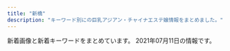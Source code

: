 ```yaml
---
title: "新橋"
description: "キーワード別にの巨乳アジアン・チャイナエステ嬢情報をまとめました。"
---
```


新着画像と新着キーワードをまとめています。
2021年07月11日の情報です。

<DmmAffiliateIns />
<KeywordTable
  shops={
    [
    {
        "url": "http://www.shiawasenojikan.esjp.info/",
        "name": "\u5e78\u305b\u306e\u6642\u9593",
        "img_links": [
            "http://www.shiawasenojikan.esjp.info/files/009-03.jpg",
            "http://www.shiawasenojikan.esjp.info/files/003-02.jpg",
            "http://www.shiawasenojikan.esjp.info/files/001-03.jpg",
            "http://www.shiawasenojikan.esjp.info/images/staff_t.jpg",
            "http://www.shiawasenojikan.esjp.info/files/009.jpg",
            "http://www.shiawasenojikan.esjp.info/images/link_t.jpg",
            "http://www.shiawasenojikan.esjp.info/images/head.jpg",
            "http://www.shiawasenojikan.esjp.info/files/009-02.jpg",
            "http://www.shiawasenojikan.esjp.info/files/015.jpg",
            "http://www.shiawasenojikan.esjp.info/files/010.jpg",
            "http://www.shiawasenojikan.esjp.info/files/010-02.jpg",
            "http://www.shiawasenojikan.esjp.info/images/news.jpg",
            "http://www.shiawasenojikan.esjp.info/images/mobile.jpg",
            "http://www.shiawasenojikan.esjp.info/files/003.jpg",
            "http://www.shiawasenojikan.esjp.info/files/003-03.jpg",
            "http://www.shiawasenojikan.esjp.info/images/sys3.jpg",
            "http://www.shiawasenojikan.esjp.info/images/interior_t.jpg",
            "http://www.shiawasenojikan.esjp.info/files/010-03.jpg",
            "http://www.shiawasenojikan.esjp.info/files/015-03.jpg",
            "http://www.shiawasenojikan.esjp.info/files/001-02.jpg",
            "http://www.shiawasenojikan.esjp.info/files/001.jpg",
            "http://www.shiawasenojikan.esjp.info/images/tel.jpg",
            "http://www.shiawasenojikan.esjp.info/files/015-02.jpg",
            "http://www.shiawasenojikan.esjp.info/images/int2.jpg"
        ],
        "keywords": {
            "86": 1,
            "87": 3,
            "88": 1,
            "D": 5
        },
        "station": "JR\u65b0\u6a4b\u99c5\u65e5\u6bd4\u8c37\u53e3"
    },
    {
        "keywords": {},
        "img_links": [
            "https://s-este.jp/img/common/freebanner/200_40.png",
            "http://romantic-est.info/img/r3.jpg",
            "http://romantic-est.info/img/cg03.jpg",
            "http://romantic-est.info/img/kan.jpg",
            "http://romantic-est.info/img/cg111.jpg",
            "http://romantic-est.info/img/rec00.jpg",
            "http://romantic-est.info/img/r4.jpg",
            "http://romantic-est.info/img/cg07.jpg",
            "http://romantic-est.info/img/cg06.jpg",
            "https://www.est-tatsujin.jp/theme/esthe_no_tatsujin_front/banner/estbnr_s2_200x40.jpg",
            "http://romantic-est.info/img/topimg1.jpg",
            "http://romantic-est.info/img/cg091.jpg",
            "http://romantic-est.info/img/r1.jpg",
            "http://romantic-est.info/img/r2.jpg",
            "http://romantic-est.info/img/r5.jpg",
            "http://romantic-est.info/img/cg11.jpg",
            "http://romantic-est.info/img/topimg.jpg",
            "http://romantic-est.info/img/cg061.jpg",
            "http://romantic-est.info/img/line1.jpg",
            "http://romantic-est.info/img/cg09.jpg",
            "http://romantic-est.info/img/line.jpg",
            "http://romantic-est.info/img/cg071.jpg",
            "http://romantic-est.info/link/menlog.jpg",
            "http://romantic-est.info/img/cg031.jpg"
        ],
        "url": "http://romantic-est.info/",
        "station": "\u5185\u5e78\u753a\u99c5A3",
        "name": "\u30ab\u30b5\u30d6\u30e9\u30f3\u30ab"
    },
    {
        "station": "JR\u6d5c\u677e\u753a\u99c5\u5357\u53e3",
        "url": "http://yukizhouse00.web.fc2.com/",
        "name": "Yuki\u2019s House",
        "img_links": [
            "http://yukizhouse00.web.fc2.com/images/portfolio/work-3.jpg",
            "http://yukizhouse00.web.fc2.com/images/portfolio/work-6.jpg",
            "http://yukizhouse00.web.fc2.com/images/portfolio/work-2.jpg",
            "http://yukizhouse00.web.fc2.com/images/portfolio/work-4.jpg",
            "http://yukizhouse00.web.fc2.com/images/slider/slid1.jpg",
            "http://yukizhouse00.web.fc2.com/images/portfolio/work-1.jpg",
            "http://yukizhouse00.web.fc2.com/images/portfolio/work-5.jpg",
            "http://yukizhouse00.web.fc2.com/images/slider/slid2.jpg"
        ],
        "keywords": {}
    },
    {
        "name": "Aroma Coco8",
        "keywords": {
            "E": 8,
            "F": 1,
            "\u30bb\u30af\u30b7\u30fc": 27,
            "D": 8,
            "\u4e73": 2,
            "\u80f8": 2
        },
        "station": "JR\u65b0\u6a4b\u99c5\u70cf\u68ee\u53e3",
        "img_links": [
            "https://aroma-queen.work/images/st/st_joy_1.jpg",
            "https://aroma-queen.work/images/st/st_angel_3.jpg",
            "https://aroma-queen.work/images/st/st_jasmine_1.jpg",
            "https://aroma-queen.work/images/st/st_nuna2.jpg",
            "https://aroma-queen.work/images/st/st_yuri_3.jpg",
            "https://aroma-queen.work/images/st/st_.jpg",
            "https://aroma-queen.work/images/st/st_aiko_1.jpg",
            "https://aroma-queen.work/images/st/st_cindy.jpg",
            "https://aroma-queen.work/images/st/st_joy_2.jpg",
            "https://aroma-queen.work/images/st/st_aigo.jpg",
            "https://aroma-queen.work/images/st/st_25.jpg",
            "https://aroma-queen.work/images/st/st_rei_2.jpg",
            "https://aroma-queen.work/images/st/st_19.jpg",
            "https://aroma-queen.work/images/st/st_four1.jpg",
            "https://aroma-queen.work/images/st/st_rinda_2.jpg",
            "https://aroma-queen.work/images/st/st_kaori_2.jpg",
            "https://aroma-queen.work/images/st/st_16_1.jpg",
            "https://aroma-queen.work/images/st/st_maya_1.jpg",
            "https://aroma-queen.work/images/st/st_18.jpg",
            "https://aroma-queen.work/images/st/st_maisy.jpg",
            "https://aroma-queen.work/images/st/st_nami_1.jpg",
            "https://aroma-queen.work/images/st/st_hana_1.jpg",
            "https://aroma-queen.work/images/top_campaign_dec.jpg",
            "https://aroma-queen.work/images/st/st_rei.jpg",
            "https://aroma-queen.work/images/st/st_mirror_2.jpg",
            "https://aroma-queen.work/images/st/st_pink_1.jpg",
            "https://aroma-queen.work/images/st/st_ai_2.jpg",
            "https://aroma-queen.work/images/st/st_14_1.jpg",
            "https://aroma-queen.work/images/st/st_min_2.jpg",
            "https://aroma-queen.work/images/st/st_ou_3.jpg",
            "https://aroma-queen.work/images/st/st_kaori_1.jpg",
            "https://aroma-queen.work/images/st/st_yuri_2.jpg",
            "https://aroma-queen.work/images/st/st_mimi_1.jpg",
            "https://aroma-queen.work/images/st/st_aiko_2.jpg",
            "https://aroma-queen.work/images/st/st_party_2.jpg",
            "https://aroma-queen.work/images/st/st_huxa.jpg",
            "https://aroma-queen.work/images/st/st_koko.jpg",
            "https://aroma-queen.work/images/st/st_minto_1.jpg",
            "https://aroma-queen.work/images/st/st_sofea_2.jpg",
            "https://aroma-queen.work/images/st/st_lucy_3.jpg",
            "https://aroma-queen.work/images/st/st_maria.jpg",
            "https://aroma-queen.work/images/st/st_rinda_6.jpg",
            "https://aroma-queen.work/images/st/st_kou2.jpg",
            "https://aroma-queen.work/images/st/st_gei.jpg",
            "https://aroma-queen.work/images/st/st_saya_0.jpg",
            "https://aroma-queen.work/images/st/st_10_1.jpg",
            "https://aroma-queen.work/images/st/st_saya_1.jpg",
            "https://aroma-queen.work/images/st/st_17_1.jpg",
            "https://aroma-queen.work/images/st/st_ai1.jpg",
            "https://aroma-queen.work/images/st/st_mirror_3.jpg",
            "https://aroma-queen.work/images/st/st_hana_2.jpg",
            "https://aroma-queen.work/images/st/st_kei.jpg",
            "https://aroma-queen.work/images/st/st_mai_1.jpg",
            "https://aroma-queen.work/images/st/st_hara3.jpg",
            "https://aroma-queen.work/images/st/st_20_1.jpg",
            "https://aroma-queen.work/images/st/st_miki.jpg",
            "https://aroma-queen.work/images/st/st_21.jpg",
            "https://aroma-queen.work/images/st/st_20.jpg",
            "https://aroma-queen.work/images/st/st_pink_3.jpg",
            "https://aroma-queen.work/images/st/st_yuri.jpg",
            "https://aroma-queen.work/images/st/st_nina_3.jpg",
            "https://aroma-queen.work/images/st/st_ami_2.jpg",
            "https://aroma-queen.work/images/st/st_ryuu_2.jpg",
            "https://aroma-queen.work/images/st/st_yuri_4.jpg",
            "https://aroma-queen.work/images/st/st_sayuri_1.jpg",
            "https://aroma-queen.work/images/st/st_bibi.jpg",
            "https://aroma-queen.work/images/st/st_nanako3.jpg",
            "https://aroma-queen.work/images/st/st_chiba_2.jpg",
            "https://aroma-queen.work/images/top_campaign_spring.jpg",
            "https://aroma-queen.work/images/st/st_honey_1.jpg",
            "https://aroma-queen.work/images/st/st_17_2.jpg",
            "https://aroma-queen.work/images/st/st_ou_1.jpg",
            "https://aroma-queen.work/images/st/st_nuna.jpg",
            "https://aroma-queen.work/images/st/st_dan_1.jpg",
            "https://aroma-queen.work/images/st/st_rinda_1.jpg",
            "https://aroma-queen.work/images/st/st_ai_1.jpg",
            "https://aroma-queen.work/images/st/st_mayumi_1.jpg",
            "https://aroma-queen.work/images/st/st_kou1.jpg",
            "https://aroma-queen.work/images/st/st_jerry.jpg",
            "https://aroma-queen.work/images/st/st_rei_3.jpg",
            "https://aroma-queen.work/images/st/st_coco_1.jpg",
            "https://aroma-queen.work/images/st/st_aya.jpg",
            "https://aroma-queen.work/images/st/st_sakura_1.jpg",
            "https://aroma-queen.work/images/st/st_emi.jpg",
            "https://aroma-queen.work/images/st/st_joy.jpg",
            "https://aroma-queen.work/images/st/st_min_4.jpg",
            "https://aroma-queen.work/images/st/st_nanako.jpg",
            "https://aroma-queen.work/images/st/st_nanako2.jpg",
            "https://aroma-queen.work/images/st/st_nana_1.jpg",
            "https://aroma-queen.work/images/st/st_nori.jpg",
            "https://aroma-queen.work/images/st/st_cake_1.jpg",
            "https://aroma-queen.work/images/st/st_bibi_2.jpg",
            "https://aroma-queen.work/images/st/st_eri.jpg",
            "https://aroma-queen.work/images/st/st_risa_1.jpg",
            "https://aroma-queen.work/images/st/st_emi_1.jpg",
            "https://aroma-queen.work/images/st/st_10_2.jpg",
            "https://aroma-queen.work/images/st/st_jj_1.jpg",
            "https://aroma-queen.work/images/st/st_eiri.jpg",
            "https://aroma-queen.work/images/st/st_hara.jpg",
            "https://aroma-queen.work/images/st/st_chiba_1.jpg",
            "https://aroma-queen.work/images/st/st_rena_2.jpg",
            "https://aroma-queen.work/images/st/st_pink_2.jpg",
            "https://aroma-queen.work/images/st/st_7_1.jpg",
            "https://aroma-queen.work/images/st/st_koy_2.jpg",
            "https://aroma-queen.work/images/st/st_yumi.jpg",
            "https://aroma-queen.work/images/st/st_nana.jpg",
            "https://aroma-queen.work/images/st/st_angel_2.jpg",
            "https://aroma-queen.work/images/st/st_mayumi_2.jpg",
            "https://aroma-queen.work/images/st/st_nan.jpg",
            "https://aroma-queen.work/images/st/st_aya_1.jpg",
            "https://aroma-queen.work/images/st/st_yuyu.jpg",
            "https://aroma-queen.work/images/st/st_bibi_1.jpg",
            "https://aroma-queen.work/images/top2.png",
            "https://aroma-queen.work/images/top.png",
            "https://aroma-queen.work/images/st/st_anan.jpg",
            "https://aroma-queen.work/images/st/st_13.jpg",
            "https://aroma-queen.work/images/st/st_shizuka_1.jpg",
            "https://aroma-queen.work/images/st/st_get_3.jpg",
            "https://aroma-queen.work/images/st/st_kiki2.jpg",
            "https://aroma-queen.work/images/week_campaign.jpg",
            "https://aroma-queen.work/images/st/st_22.jpg",
            "https://aroma-queen.work/images/st/st_ai.jpg",
            "https://aroma-queen.work/images/st/st_5_1.jpg",
            "https://aroma-queen.work/images/st/st_kiki_1.jpg",
            "https://aroma-queen.work/images/st/st_17.jpg",
            "https://aroma-queen.work/images/st/st_nuna3.jpg",
            "https://aroma-queen.work/images/st/st_chiba_4.jpg",
            "https://aroma-queen.work/images/st/st_dan_2.jpg",
            "https://aroma-queen.work/images/st/st_koko_1.jpg"
        ],
        "url": "https://aroma-queen.work/"
    },
    {
        "keywords": {
            "87": 4,
            "86": 4,
            "90": 4,
            "83": 4,
            "85": 4
        },
        "url": "https://minazuki-tokyo.com/",
        "name": "\u6c34\u7121\u6708\uff5e\u307f\u306a\u3065\u304d\uff5e",
        "station": "JR\u6d5c\u677e\u753a\u99c5\u5357\u53e3",
        "img_links": [
            "https://minazuki-tokyo.com/wp-content/uploads/2021/02/sm04.png",
            "https://minazuki-tokyo.com/wp-content/uploads/2021/02/t08.png",
            "https://minazuki-tokyo.com/wp-content/uploads/2021/02/haru.jpg",
            "https://minazuki-tokyo.com/wp-content/uploads/2021/02/yumi.png",
            "https://minazuki-tokyo.com/wp-content/uploads/2021/02/sm01.png",
            "https://minazuki-tokyo.com/wp-content/uploads/2021/02/t03.png",
            "https://minazuki-tokyo.com/wp-content/uploads/2021/02/yuyu2.jpg",
            "https://minazuki-tokyo.com/wp-content/uploads/2020/11/photo02.png",
            "https://minazuki-tokyo.com/wp-content/uploads/2020/11/photo04.png",
            "https://minazuki-tokyo.com/wp-content/uploads/2021/02/sm03.png",
            "https://minazuki-tokyo.com/wp-content/uploads/2021/02/haru.png",
            "https://minazuki-tokyo.com/wp-content/uploads/2020/11/photo05.png",
            "https://minazuki-tokyo.com/wp-content/uploads/2021/02/ayu.jpg",
            "https://minazuki-tokyo.com/wp-content/uploads/2021/02/yumi.jpg",
            "https://minazuki-tokyo.com/wp-content/uploads/2021/02/top2.png",
            "https://minazuki-tokyo.com/wp-content/uploads/2021/03/top10.png",
            "https://minazuki-tokyo.com/wp-content/uploads/2021/02/t05.png",
            "https://minazuki-tokyo.com/wp-content/uploads/2020/11/photo03.png",
            "https://minazuki-tokyo.com/wp-content/uploads/2021/02/2-09.png",
            "https://minazuki-tokyo.com/wp-content/uploads/2020/11/photo01.png",
            "https://minazuki-tokyo.com/wp-content/uploads/2021/02/top1.png",
            "https://minazuki-tokyo.com/wp-content/uploads/2021/02/yuyu.png",
            "https://minazuki-tokyo.com/wp-content/uploads/2021/02/koyuri.png",
            "https://minazuki-tokyo.com/wp-content/uploads/2021/02/t07.png",
            "https://minazuki-tokyo.com/wp-content/uploads/2021/02/cam.png",
            "https://minazuki-tokyo.com/wp-content/uploads/2021/02/koyuri-1.jpg",
            "https://minazuki-tokyo.com/wp-content/uploads/2021/02/sm02.png",
            "https://minazuki-tokyo.com/wp-content/uploads/2021/02/t01.png",
            "https://minazuki-tokyo.com/wp-content/uploads/2021/02/t06.png",
            "https://minazuki-tokyo.com/wp-content/uploads/2021/02/t02.png",
            "https://minazuki-tokyo.com/wp-content/uploads/2021/02/t04.png",
            "https://minazuki-tokyo.com/wp-content/uploads/2021/02/ayu.png",
            "https://minazuki-tokyo.com/wp-content/uploads/2021/02/price.png"
        ]
    },
    {
        "keywords": {},
        "station": "JR\u6d5c\u677e\u753a\u99c5\u5357\u53e3",
        "img_links": [
            "http://www.es-tokyo.link/images/head.jpg",
            "http://www.es-tokyo.link/img/mayu1.jpg",
            "http://www.es-tokyo.link/images/sys2.jpg",
            "http://www.es-tokyo.link/images/9.jpg",
            "http://www.es-tokyo.link/images/newface.jpg",
            "http://www.es-tokyo.link/img/emili1.jpg",
            "http://www.es-tokyo.link/img/miwa1.jpg",
            "http://www.es-tokyo.link/images/32.jpg",
            "http://www.es-tokyo.link/images/23.jpg",
            "http://www.es-tokyo.link/img/momoko1.jpg",
            "http://www.es-tokyo.link/images/int1.jpg",
            "http://www.es-tokyo.link/images/mobile.jpg",
            "http://www.es-tokyo.link/images/b1.jpg",
            "http://www.es-tokyo.link/images/31.jpg",
            "http://www.es-tokyo.link/images/19.jpg",
            "http://www.es-tokyo.link/images/22.jpg",
            "http://www.es-tokyo.link/img/minami2.jpg",
            "http://www.es-tokyo.link/img/yui1.jpg",
            "http://www.es-tokyo.link/images/b3.jpg",
            "http://www.es-tokyo.link/img/kaori1.jpg",
            "http://www.es-tokyo.link/img/izumi1.jpg",
            "http://www.es-tokyo.link/images/27.jpg",
            "http://www.es-tokyo.link/images/3.jpg",
            "http://www.es-tokyo.link/img/ami1.jpg",
            "http://www.es-tokyo.link/images/interior_t.jpg",
            "http://www.es-tokyo.link/img/erin2.jpg",
            "http://www.es-tokyo.link/images/news.jpg",
            "http://www.es-tokyo.link/img/rin1.jpg",
            "http://www.es-tokyo.link/img/erin1.jpg",
            "http://www.es-tokyo.link/images/25.jpg",
            "http://www.es-tokyo.link/images/20.jpg",
            "http://www.es-tokyo.link/images/sys1.jpg",
            "http://www.es-tokyo.link/images/int2.jpg",
            "http://www.es-tokyo.link/images/28.jpg",
            "http://www.es-tokyo.link/images/staff_t.jpg",
            "http://www.es-tokyo.link/img/izumi2.jpg",
            "http://www.es-tokyo.link/images/24.jpg",
            "http://www.es-tokyo.link/images/tel.jpg",
            "http://www.es-tokyo.link/images/5.jpg",
            "http://www.es-tokyo.link/img/hikari1.jpg",
            "http://www.es-tokyo.link/img/minami1.jpg",
            "http://www.es-tokyo.link/images/b2.jpg",
            "http://www.es-tokyo.link/img/suzu1.jpg",
            "http://www.es-tokyo.link/img/naomi1.jpg",
            "http://www.es-tokyo.link/images/30.jpg",
            "http://www.es-tokyo.link/images/s1.png"
        ],
        "url": "http://www.es-tokyo.link",
        "name": "Pandora*\u30d1\u30f3\u30c9\u30e9"
    },
    {
        "keywords": {
            "87": 6,
            "E": 6,
            "85": 4,
            "84": 4,
            "88": 10
        },
        "img_links": [
            "http://body-heal.net/images/store/05.jpg",
            "http://body-heal.net/staffPhoto/b20190608222039.jpg",
            "http://body-heal.net/uploadfiles/images/campaignBodyHealNet.jpg",
            "http://body-heal.net/images/access/03.jpg",
            "http://body-heal.net/staffPhoto/b20190218130854.jpg",
            "http://body-heal.net/staffPhoto/b20190120201033.jpg",
            "http://body-heal.net/images/show.jpg",
            "http://body-heal.net/staffPhoto/b20190117105438.jpg",
            "http://body-heal.net/images/store/06.jpg",
            "http://body-heal.net/images/store/01.jpg",
            "http://body-heal.net/images/access/05.jpg",
            "http://body-heal.net/staffPhoto/b20190608220420.jpg",
            "http://body-heal.net/images/access/04.jpg",
            "http://body-heal.net/js/sliderLine/slide_next.png",
            "http://body-heal.net/staffPhoto/b20180926231950.jpg",
            "http://body-heal.net/images/store/04.jpg",
            "http://body-heal.net/js/sliderLine/slide_prev.png",
            "http://body-heal.net/images/access/01.jpg",
            "http://body-heal.net/staffPhoto/b20180721035111.jpg",
            "http://body-heal.net/images/access/02.jpg"
        ],
        "name": "Tami",
        "station": "JR\u7530\u753a\u99c5\u4e09\u7530\u53e3",
        "url": "http://body-heal.net/"
    },
    {
        "name": "Oriental Spa",
        "keywords": {
            "D": 6,
            "C": 3,
            "F": 4,
            "E": 3
        },
        "img_links": [
            "https://hamamatsucho-mensesthe.com/staff2/wp-content/uploads/2021/06/hime01.png",
            "https://hamamatsucho-mensesthe.com/images/header3.png",
            "https://hamamatsucho-mensesthe.com/staff2/wp-content/uploads/2019/12/nanami02-2.png",
            "https://hamamatsucho-mensesthe.com/staff2/wp-content/uploads/2021/03/rina03.png",
            "https://hamamatsucho-mensesthe.com/miyuki01.png",
            "https://hamamatsucho-mensesthe.com/room/3.jpg",
            "https://hamamatsucho-mensesthe.com/staff2/wp-content/uploads/2020/11/momo02.png",
            "https://hamamatsucho-mensesthe.com/staff/arisa-s1.jpg",
            "https://hamamatsucho-mensesthe.com/room/esthe3.jpg",
            "https://hamamatsucho-mensesthe.com/room/2.jpg",
            "https://hamamatsucho-mensesthe.com/images/main-sp.jpg",
            "https://hamamatsucho-mensesthe.com/button/staff.png",
            "https://hamamatsucho-mensesthe.com/2018/06/08/hana-s2.jpg",
            "https://hamamatsucho-mensesthe.com/images/main1.jpg",
            "https://hamamatsucho-mensesthe.com/staff2/wp-content/uploads/2021/05/mimi02.png",
            "https://hamamatsucho-mensesthe.com/2018/06/12/yoko-s1.jpg",
            "https://hamamatsucho-mensesthe.com/staff2/wp-content/uploads/2021/06/linko05.png",
            "https://hamamatsucho-mensesthe.com/staff/nana-s1.jpg",
            "https://hamamatsucho-mensesthe.com/menu/sche.png",
            "https://hamamatsucho-mensesthe.com/menu/home.png",
            "https://hamamatsucho-mensesthe.com/kumi2.jpg",
            "https://hamamatsucho-mensesthe.com/menu/gallery.png",
            "https://hamamatsucho-mensesthe.com/images/flower.png",
            "https://hamamatsucho-mensesthe.com/staff2/wp-content/uploads/2021/06/ai01.png",
            "https://hamamatsucho-mensesthe.com/staff2/wp-content/uploads/2021/06/yuki02.png",
            "https://hamamatsucho-mensesthe.com/staff2/wp-content/uploads/2019/12/haru-1.png",
            "https://hamamatsucho-mensesthe.com/button/sche.png",
            "https://hamamatsucho-mensesthe.com/button/home.png",
            "https://hamamatsucho-mensesthe.com/icon/facebook.png",
            "https://hamamatsucho-mensesthe.com/staff/nana-l1.jpg",
            "https://hamamatsucho-mensesthe.com/staff2/wp-content/uploads/2021/03/miku03.png",
            "https://hamamatsucho-mensesthe.com/room/esthe2.jpg",
            "https://hamamatsucho-mensesthe.com/menu/friend.png",
            "https://hamamatsucho-mensesthe.com/staff2/wp-content/uploads/2020/11/siruet.png",
            "https://hamamatsucho-mensesthe.com/icon/google_plus.png",
            "https://hamamatsucho-mensesthe.com/staff/yuyu-s1.jpg",
            "https://hamamatsucho-mensesthe.com/2018/11/23/arisa-s1.jpg",
            "https://hamamatsucho-mensesthe.com/staff/yoko-l1.jpg",
            "https://hamamatsucho-mensesthe.com/room/1.jpg",
            "https://hamamatsucho-mensesthe.com/staff/koko-l1.jpg",
            "https://hamamatsucho-mensesthe.com/nana03.png",
            "https://hamamatsucho-mensesthe.com/room/4.jpg",
            "https://hamamatsucho-mensesthe.com/2017/10/08/ruru-s1.jpg",
            "https://hamamatsucho-mensesthe.com/2018/03/02/anna-s1.jpg",
            "https://hamamatsucho-mensesthe.com/staff2/wp-content/uploads/2021/07/yui01.png",
            "https://hamamatsucho-mensesthe.com/room/esthe1.jpg",
            "https://hamamatsucho-mensesthe.com/2018/12/21/koko-s1.jpg",
            "https://hamamatsucho-mensesthe.com/kumi1.jpg",
            "https://hamamatsucho-mensesthe.com/images/footer-r.png",
            "https://hamamatsucho-mensesthe.com/staff2/wp-content/uploads/2021/06/miki01.png",
            "https://hamamatsucho-mensesthe.com/icon/twitter.png",
            "https://hamamatsucho-mensesthe.com/images/clear.png",
            "https://hamamatsucho-mensesthe.com/staff/arisa-l1.jpg",
            "https://hamamatsucho-mensesthe.com/menu/info.png",
            "https://hamamatsucho-mensesthe.com/2018/12/21/yuyu-s1.jpg",
            "https://hamamatsucho-mensesthe.com/staff/koko-s1.jpg",
            "https://hamamatsucho-mensesthe.com/icon/line.png",
            "https://hamamatsucho-mensesthe.com/staff/yuyu-l1.jpg",
            "https://hamamatsucho-mensesthe.com/staff/yoko-s1.jpg",
            "https://hamamatsucho-mensesthe.com/images/footer-l.png"
        ],
        "url": "https://hamamatsucho-mensesthe.com/",
        "station": "JR\u6d5c\u677e\u753a\u99c5\u5317\u53e3"
    },
    {
        "station": "JR\u6d5c\u677e\u753a\u99c5\u5317\u53e3",
        "img_links": [
            "https://hamamatsucho-esthe.work/images/main1.jpg",
            "https://hamamatsucho-esthe.work/2020/01/05/yuki-s1.jpg",
            "https://hamamatsucho-esthe.work/room/esthe3.jpg",
            "https://hamamatsucho-esthe.work/2019/11/05/nanami-s1.jpg",
            "https://hamamatsucho-esthe.work/2019/05/25/riko-s1.jpg",
            "https://hamamatsucho-esthe.work/2018/11/09/kana-s1.jpg",
            "https://hamamatsucho-esthe.work/staff/nana-l1.jpg",
            "https://hamamatsucho-esthe.work/2021/04/22/nana-s1.jpg",
            "https://hamamatsucho-esthe.work/icon/google_plus.png",
            "https://hamamatsucho-esthe.work/menu/info.png",
            "https://hamamatsucho-esthe.work/staff/maki-s1.jpg",
            "https://hamamatsucho-esthe.work/room/esthe2.jpg",
            "https://hamamatsucho-esthe.work/images/footer-r.png",
            "https://hamamatsucho-esthe.work/staff/mimi-s1.jpg",
            "https://hamamatsucho-esthe.work/menu/gallery.png",
            "https://hamamatsucho-esthe.work/2021/06/04/yuki-s1.jpg",
            "https://hamamatsucho-esthe.work/2020/07/30/maki-s1.jpg",
            "https://hamamatsucho-esthe.work/button/home.png",
            "https://hamamatsucho-esthe.work/2019/01/14/emi-s1.jpg",
            "https://hamamatsucho-esthe.work/staff/riko-s1.jpg",
            "https://hamamatsucho-esthe.work/images/main-sp.jpg",
            "https://hamamatsucho-esthe.work/2019/05/25/koko-s1.jpg",
            "https://hamamatsucho-esthe.work/staff/yuki-s1.jpg",
            "https://hamamatsucho-esthe.work/kana01.png",
            "https://hamamatsucho-esthe.work/room/esthe1.jpg",
            "https://hamamatsucho-esthe.work/menu/friend.png",
            "https://hamamatsucho-esthe.work/icon/line.png",
            "https://hamamatsucho-esthe.work/menu/home.png",
            "https://hamamatsucho-esthe.work/staff/riri-s1.jpg",
            "https://hamamatsucho-esthe.work/2020/11/06/momo-s1.jpg",
            "https://hamamatsucho-esthe.work/images/qrcode.png",
            "https://hamamatsucho-esthe.work/staff/yuki-l1.jpg",
            "https://hamamatsucho-esthe.work/icon/facebook.png",
            "https://hamamatsucho-esthe.work/2018/09/10/sora-s1.jpg",
            "https://hamamatsucho-esthe.work/button/staff.png",
            "https://hamamatsucho-esthe.work/images/flower.png",
            "https://hamamatsucho-esthe.work/staff/maki-l1.jpg",
            "https://hamamatsucho-esthe.work/staff/mimi-l1.jpg",
            "https://hamamatsucho-esthe.work/2018/09/10/misa-s1.jpg",
            "https://hamamatsucho-esthe.work/2021/03/26/riri-s1.jpg",
            "https://hamamatsucho-esthe.work/2021/05/20/mimi-s1.jpg",
            "https://hamamatsucho-esthe.work/staff/nana-s1.jpg",
            "https://hamamatsucho-esthe.work/staff/riri-l1.jpg",
            "https://hamamatsucho-esthe.work/icon/twitter.png",
            "https://hamamatsucho-esthe.work/menu/blog.png",
            "https://hamamatsucho-esthe.work/images/clear.png",
            "https://hamamatsucho-esthe.work/button/blog.png",
            "https://hamamatsucho-esthe.work/images/footer-l.png",
            "https://hamamatsucho-esthe.work/2019/06/14/riri-s1.jpg",
            "https://hamamatsucho-esthe.work/2018/12/26/sayaka-s1.jpg"
        ],
        "keywords": {
            "C": 12,
            "D": 18
        },
        "url": "https://hamamatsucho-esthe.work/",
        "name": "Artemis"
    },
    {
        "url": "http://www.momigoku.mensest.com/",
        "img_links": [
            "http://www.momigoku.mensest.com/photo_news/upimg/6568560e4063c21661_0.jpg",
            "http://www.momigoku.mensest.com/files/007.jpg",
            "http://www.momigoku.mensest.com/files/006-03.jpg",
            "http://www.momigoku.mensest.com/files/006.jpg",
            "http://www.momigoku.mensest.com/files/003-02.jpg",
            "http://www.momigoku.mensest.com/images/mobile.jpg",
            "http://www.momigoku.mensest.com/files/001-03.jpg",
            "http://www.momigoku.mensest.com/files/007-03.jpg",
            "http://www.momigoku.mensest.com/files/009.jpg",
            "http://www.momigoku.mensest.com/files/001.jpg",
            "http://www.momigoku.mensest.com/images/line.png",
            "http://www.momigoku.mensest.com/files/006-02.jpg",
            "http://www.momigoku.mensest.com/files/008.jpg",
            "http://www.momigoku.mensest.com/photo_news/upimg/6504960e3d603628fe_1.jpg",
            "http://www.momigoku.mensest.com/files/002-02.jpg",
            "http://www.momigoku.mensest.com/files/005.jpg",
            "http://www.momigoku.mensest.com/files/004-02.jpg",
            "http://www.momigoku.mensest.com/files/009-03.jpg",
            "http://www.momigoku.mensest.com/files/007-02.jpg",
            "http://www.momigoku.mensest.com/files/003.jpg",
            "http://www.momigoku.mensest.com/files/003-03.jpg",
            "http://www.momigoku.mensest.com/files/005-03.jpg",
            "http://www.momigoku.mensest.com/files/005-02.jpg",
            "http://www.momigoku.mensest.com/files/008-03.jpg",
            "http://www.momigoku.mensest.com/files/004-03.jpg",
            "http://www.momigoku.mensest.com/files/008-02.jpg",
            "http://www.momigoku.mensest.com/files/004.jpg",
            "http://www.momigoku.mensest.com/images/r3.jpg",
            "http://www.momigoku.mensest.com/files/009-02.jpg",
            "http://www.momigoku.mensest.com/files/002.jpg",
            "http://www.momigoku.mensest.com/photo_news/upimg/6504960e3d603628fe_0.jpg",
            "http://www.momigoku.mensest.com/files/001-02.jpg",
            "http://www.momigoku.mensest.com/files/002-03.jpg"
        ],
        "keywords": {
            "C": 21,
            "D": 28,
            "E": 4,
            "87": 36,
            "\u30bb\u30af\u30b7\u30fc": 1
        },
        "name": "\u3082\u307f\u6975",
        "station": "JR\u65b0\u6a4b\u99c5\u70cf\u68ee\u53e3"
    },
    {
        "name": "LEON",
        "img_links": [
            "http://es-leon.link/images/guide6.jpg",
            "http://es-leon.link/images/pagetop.jpg",
            "http://es-leon.link/photos/sites/45/2021/04/2021043013395329.jpg",
            "http://es-leon.link/images/slider02.jpg",
            "http://es-leon.link/photos/sites/45/2021/03/2021041002184750.jpg",
            "http://es-leon.link/photos/sites/45/2021/05/2021050617464464.jpg",
            "http://es-leon.link/photos/sites/45/2021/02/2021021014235421.jpg",
            "http://es-leon.link/images/nav_link01_no.png",
            "http://es-leon.link/photos/sites/45/2021/02/2021022702210178.jpg",
            "http://es-leon.link/photos/sites/45/2021/04/2021043018143110.jpg",
            "http://es-leon.link/photos/sites/45/2021/05/2021053003333110.jpg",
            "http://es-leon.link/photos/sites/45/2020/10/2020100103284496.jpg",
            "http://es-leon.link/images/nav_link03_no.png",
            "http://es-leon.link/photos/sites/45/2021/02/2021022813195234.jpg",
            "http://es-leon.link/images/nav_link04_no.png",
            "http://es-leon.link/images/guide8.jpg",
            "http://es-leon.link/images/qr.png",
            "http://es-leon.link/photos/sites/45/2021/04/2021043013393443.jpg",
            "http://es-leon.link/images/guide1.png",
            "http://es-leon.link/images/guide2.png",
            "http://es-leon.link/images/guide1.jpg",
            "http://es-leon.link/photos/sites/45/2021/05/2021052608131497.jpg",
            "http://es-leon.link/photos/sites/45/2021/03/2021031222420647.jpg",
            "http://es-leon.link/photos/sites/45/2021/05/2021052608061121.jpg",
            "http://es-leon.link/photos/sites/45/2021/04/2021041118464285.jpg",
            "http://es-leon.link/photos/sites/45/2021/05/2021050301212645.jpg",
            "http://es-leon.link/images/slider00.jpg",
            "http://es-leon.link/images/nav_link07_no.png",
            "http://es-leon.link/photos/sites/45/2021/02/2021022813203297.jpg",
            "http://es-leon.link/photos/sites/45/2021/07/2021070722154647.jpg",
            "http://es-leon.link/photos/sites/45/2021/04/2021041118451354.jpg",
            "http://es-leon.link/images/guide4.jpg",
            "http://es-leon.link/images/guide7.jpg",
            "http://es-leon.link/images/slider04.jpg",
            "http://es-leon.link/photos/sites/45/2020/10/202010010328436.jpg",
            "http://es-leon.link/photos/sites/45/2021/04/2021043013400012.jpg",
            "http://es-leon.link/images/guide5.jpg",
            "http://es-leon.link/images/profile.png",
            "http://es-leon.link/photos/sites/45/2021/05/2021053003331795.jpg",
            "http://es-leon.link/images/nav_link05_no.png",
            "http://es-leon.link/images/img_info.jpg",
            "http://es-leon.link/photos/sites/45/2021/06/2021061018070213.jpg",
            "http://es-leon.link/images/slider01.jpg",
            "http://es-leon.link/photos/sites/45/2021/07/202107072214577.jpg",
            "http://es-leon.link/photos/sites/45/2021/06/202106280451406.jpg",
            "http://es-leon.link/photos/sites/45/2021/06/2021062605513683.jpg",
            "http://es-leon.link/photos/sites/45/2021/06/2021062907281342.jpg",
            "http://es-leon.link/images/nav_link02_no.png",
            "http://es-leon.link/photos/sites/45/2020/10/2020101318300043.jpg",
            "http://es-leon.link/photos/sites/45/2021/02/2021022815431041.jpg",
            "http://es-leon.link/images/guide3.jpg",
            "http://es-leon.link/photos/sites/45/2021/05/2021050801330145.jpg",
            "http://es-leon.link/photos/sites/45/2021/05/2021050416545177.jpg",
            "http://es-leon.link/photos/sites/45/2021/05/2021052608044541.jpg",
            "http://es-leon.link/images/guide2.jpg",
            "http://es-leon.link/photos/sites/45/2021/02/202102281658118.jpg",
            "http://es-leon.link/images/header.png",
            "http://es-leon.link/images/slider03.jpg",
            "http://es-leon.link/photos/sites/45/2021/05/2021050416550882.jpg",
            "http://es-leon.link/images/nav_link06_no.png",
            "http://es-leon.link/photos/sites/45/2021/06/2021062804513224.jpg",
            "http://es-leon.link/photos/sites/45/2020/10/2020101318294854.jpg",
            "http://es-leon.link/photos/sites/45/2021/05/2021050801323975.jpg",
            "http://es-leon.link/photos/sites/45/2021/02/2021022815420713.jpg",
            "http://es-leon.link/images/card.png",
            "http://es-leon.link/photos/sites/45/2020/10/2020101404192576.jpg",
            "http://es-leon.link/photos/sites/45/2021/03/2021031222423325.jpg",
            "http://es-leon.link/photos/sites/45/2021/05/2021050801322582.jpg",
            "http://es-leon.link/images/lineline.png"
        ],
        "keywords": {
            "86": 4,
            "85": 10,
            "84": 10,
            "\u80f8": 1,
            "88": 9,
            "90": 2,
            "92": 5
        },
        "url": "http://es-leon.link/",
        "station": "JR\u65b0\u6a4b\u99c5\u70cf\u68ee\u53e3"
    },
    {
        "url": "http://tamachi-en.link/",
        "name": "\u7e01",
        "station": "JR\u7530\u753a\u99c5\u6771\u53e3",
        "keywords": {
            "C": 16
        },
        "img_links": [
            "http://tamachi-en.link/images/g3.jpg",
            "http://tamachi-en.link/images/zi_staff.png",
            "http://tamachi-en.link/images/g6.jpg",
            "http://tamachi-en.link/images/g2.jpg",
            "http://tamachi-en.link/images/sakula.jpg",
            "http://tamachi-en.link/images/g8.jpg",
            "http://tamachi-en.link/images/g4.jpg",
            "http://tamachi-en.link/images/zi_link.png",
            "http://tamachi-en.link/images/g5.jpg",
            "http://tamachi-en.link/images/mobile.png",
            "http://tamachi-en.link/images/top.jpg",
            "http://tamachi-en.link/images/g0.jpg",
            "http://tamachi-en.link/images/g1.jpg",
            "http://tamachi-en.link/images/new1.jpg"
        ]
    },
    {
        "station": "JR\u6d5c\u677e\u753a\u99c5\u5317\u53e3",
        "url": "https://hamamatsucho-mensesthe.net/",
        "keywords": {
            "E": 5,
            "D": 16,
            "C": 2
        },
        "img_links": [
            "https://hamamatsucho-mensesthe.net/images/footer-r.png",
            "https://hamamatsucho-mensesthe.net/staff/top/miyu-s1.jpg",
            "https://hamamatsucho-mensesthe.net/room/room-l4.jpg",
            "https://hamamatsucho-mensesthe.net/wp/wp-content/uploads/2020/01/mitsuki.jpg",
            "https://hamamatsucho-mensesthe.net/wp/wp-content/uploads/2020/01/misaki-l2.jpg",
            "https://hamamatsucho-mensesthe.net/room/room-l3.jpg",
            "https://hamamatsucho-mensesthe.net/staff/top/ayaka-s1.jpg",
            "https://hamamatsucho-mensesthe.net/wp/wp-content/uploads/2019/07/0677E994-1DBF-4E0E-AB70-7CA5C034B140-150x150.jpeg",
            "https://hamamatsucho-mensesthe.net/staff/top/rika-s1.jpg",
            "https://hamamatsucho-mensesthe.net/wp/images/top1.jpg",
            "https://hamamatsucho-mensesthe.net/icon/google_plus.png",
            "https://hamamatsucho-mensesthe.net/wp/images/mensesthe.jpg",
            "https://hamamatsucho-mensesthe.net/icon/facebook.png",
            "https://hamamatsucho-mensesthe.net/staff/top/mitsuki-s1.jpg",
            "https://hamamatsucho-mensesthe.net/wp/wp-content/uploads/2020/10/aki-150x150.jpg",
            "https://hamamatsucho-mensesthe.net/wp/wp-content/uploads/2019/10/eri-150x150.jpg",
            "https://hamamatsucho-mensesthe.net/staff/top/rin-s1.jpg",
            "https://hamamatsucho-mensesthe.net/wp/wp-content/uploads/2020/08/ayaka.jpg",
            "https://hamamatsucho-mensesthe.net/images/footer-l.png",
            "https://hamamatsucho-mensesthe.net/wp/images/clear.png",
            "https://hamamatsucho-mensesthe.net/icon/line.png",
            "https://hamamatsucho-mensesthe.net/link/mens-esthe.png",
            "https://hamamatsucho-mensesthe.net/wp/images/top2.jpg",
            "https://hamamatsucho-mensesthe.net/images/clear.png",
            "https://hamamatsucho-mensesthe.net/wp/images/top3.jpg",
            "https://hamamatsucho-mensesthe.net/wp/wp-content/uploads/2020/01/emi-l1.jpg",
            "https://hamamatsucho-mensesthe.net/wp/icon/twitter.png",
            "https://hamamatsucho-mensesthe.net/wp/wp-content/uploads/2021/01/yuna-150x150.jpg",
            "https://hamamatsucho-mensesthe.net/wp/wp-content/uploads/2020/11/urara.jpg",
            "https://hamamatsucho-mensesthe.net/wp/wp-content/uploads/2021/05/yuki-s1-150x150.jpg",
            "https://hamamatsucho-mensesthe.net/wp/icon/line.png",
            "https://hamamatsucho-mensesthe.net/wp/wp-content/uploads/2020/02/1714CAA8-3D57-4009-AB72-F5A8E6B60310.jpeg",
            "https://hamamatsucho-mensesthe.net/wp/icon/google_plus.png",
            "https://hamamatsucho-mensesthe.net/room/room-l6.jpg",
            "https://hamamatsucho-mensesthe.net/wp/wp-content/uploads/2019/02/paypay2.jpg",
            "https://hamamatsucho-mensesthe.net/staff/top/nao-s1.jpg",
            "https://hamamatsucho-mensesthe.net/wp/wp-content/uploads/2019/07/587590BB-96D0-4887-BE26-3B1413FF7283-150x150.jpeg",
            "https://hamamatsucho-mensesthe.net/icon/twitter.png",
            "https://hamamatsucho-mensesthe.net/room/room-l2.jpg",
            "https://hamamatsucho-mensesthe.net/room/room-l5.jpg",
            "https://hamamatsucho-mensesthe.net/wp/wp-content/uploads/2021/05/yuki.jpg",
            "https://hamamatsucho-mensesthe.net/wp/wp-content/uploads/2020/02/stand-by.jpg",
            "https://hamamatsucho-mensesthe.net/room/room-l1.jpg",
            "https://hamamatsucho-mensesthe.net/wp/wp-content/uploads/2021/07/rika.jpg",
            "https://hamamatsucho-mensesthe.net/wp/wp-content/uploads/2020/02/nana.jpg",
            "https://hamamatsucho-mensesthe.net/images/flower.png",
            "https://hamamatsucho-mensesthe.net/staff/top/aki-s1.jpg",
            "https://hamamatsucho-mensesthe.net/wp/icon/facebook.png",
            "https://hamamatsucho-mensesthe.net/wp/wp-content/uploads/2021/07/rika-150x150.jpg",
            "https://hamamatsucho-mensesthe.net/staff/top/emi-s1.jpg"
        ],
        "name": "SERA"
    },
    {
        "name": "\u6625\u306e\u5bb6",
        "img_links": [
            "http://www.k-harunoie.info/imge/botton.jpg",
            "http://www.k-harunoie.info/imge/tel.png",
            "http://www.k-harunoie.info/imge/service1.jpg",
            "http://www.k-harunoie.info/imge/p-4.jpg",
            "http://www.k-harunoie.info/imge/s0.png",
            "http://www.k-harunoie.info/imge/service2.jpg",
            "http://www.k-harunoie.info/imge/ta.png",
            "http://www.k-harunoie.info/imge/sys.png",
            "http://www.k-harunoie.info/imge/interior_t.jpg",
            "http://www.k-harunoie.info/imge/service3.jpg",
            "http://www.k-harunoie.info/imge/p-1.jpg",
            "http://www.k-harunoie.info/imge/staff_t.jpg",
            "http://www.k-harunoie.info/imge/p-2.jpg",
            "http://www.k-harunoie.info/imge/int2.png",
            "http://www.k-harunoie.info/imge/s1.png",
            "http://www.k-harunoie.info/imge/p-5.jpg"
        ],
        "url": "http://www.k-harunoie.info/",
        "station": "JR\u7530\u753a\u99c5\u6771\u53e3",
        "keywords": {}
    },
    {
        "img_links": [
            "https://static.wixstatic.com/media/c0eb72_43f5a28bd3004602b64ed4bc3095af0e~mv2.png",
            "https://static.wixstatic.com/media/c0eb72_026f8703429f4d1a93067d6664ba9e24~mv2.png",
            "https://static.wixstatic.com/media/c0eb72_349ce6f6faed4c09b9ec1e412ba7a370~mv2.jpg",
            "https://static.wixstatic.com/media/c0eb72_9f57c6ba804e4a55805040f7832a3bb9~mv2.png",
            "https://static.wixstatic.com/media/c0eb72_068fd8e3a6034963bb1dcf1002759294~mv2.png"
        ],
        "station": "JR\u7530\u753a\u99c5\u897f\u53e3",
        "name": "\u68ee\u306e\u9999",
        "url": "https://www.morinokaori-massage.com/",
        "keywords": {}
    },
    {
        "name": "\u30bb\u30cf\u30c8",
        "station": "JR\u65b0\u6a4b\u99c5\u65e5\u6bd4\u8c37\u53e3",
        "keywords": {
            "86": 31,
            "87": 6
        },
        "img_links": [
            "http://melpomene-est.biz/images/rosel.png",
            "http://melpomene-est.biz/images/b3.jpg",
            "http://melpomene-est.biz/images/cg06.jpg",
            "http://melpomene-est.biz/images/cg01.jpg",
            "http://melpomene-est.biz/images/cg02.jpg",
            "http://melpomene-est.biz/images/b6.jpg",
            "http://melpomene-est.biz/images/r5.jpg",
            "http://melpomene-est.biz/images/b2.jpg",
            "http://melpomene-est.biz/images/r4.jpg",
            "http://melpomene-est.biz/images/cg05.jpg",
            "http://melpomene-est.biz/images/r2.jpg",
            "http://melpomene-est.biz/images/ac4.jpg",
            "http://melpomene-est.biz/images/ac3.jpg",
            "http://melpomene-est.biz/images/b4.jpg",
            "http://melpomene-est.biz/images/ac2.jpg",
            "http://melpomene-est.biz/images/roser.png",
            "http://melpomene-est.biz/images/tel.png",
            "http://melpomene-est.biz/images/cg08.jpg",
            "http://melpomene-est.biz/images/r1.jpg",
            "http://melpomene-est.biz/images/r6.jpg",
            "http://melpomene-est.biz/images/cg03.jpg",
            "http://melpomene-est.biz/images/r3.jpg",
            "http://melpomene-est.biz/images/b5.jpg",
            "http://melpomene-est.biz/images/qrc.png",
            "http://melpomene-est.biz/images/b1.jpg",
            "http://melpomene-est.biz/images/ac1.jpg",
            "http://melpomene-est.biz/images/kan.jpg",
            "http://melpomene-est.biz/images/cg09.jpg"
        ],
        "url": "http://melpomene-est.biz/"
    },
    {
        "img_links": [
            "http://www.himawari.mensest.com/files/004-02.jpg",
            "http://www.himawari.mensest.com/images/hua.jpg",
            "http://www.himawari.mensest.com/files/003.jpg",
            "http://www.himawari.mensest.com/files/005-02.jpg",
            "http://www.himawari.mensest.com/images/bj1.jpg",
            "http://www.himawari.mensest.com/images/mobile.jpg",
            "http://www.himawari.mensest.com/files/003-02.jpg",
            "http://www.himawari.mensest.com/files/004.jpg",
            "http://www.himawari.mensest.com/images/s_staff.jpg",
            "http://www.himawari.mensest.com/images/top.png",
            "http://www.himawari.mensest.com/images/bj3.jpg",
            "http://www.himawari.mensest.com/images/s_news.jpg",
            "http://www.himawari.mensest.com/images/s_link.jpg",
            "http://www.himawari.mensest.com/files/006-02.jpg",
            "http://www.himawari.mensest.com/images/s_info.jpg",
            "http://www.himawari.mensest.com/files/005.jpg",
            "http://www.himawari.mensest.com/files/002-02.jpg",
            "http://www.himawari.mensest.com/files/006.jpg",
            "http://www.himawari.mensest.com/files/002.jpg"
        ],
        "keywords": {
            "D": 2,
            "87": 2,
            "C": 3,
            "86": 3
        },
        "station": "JR\u6d5c\u677e\u753a\u99c5\u5317\u53e3",
        "url": "http://www.himawari.mensest.com/",
        "name": "\u3072\u307e\u308f\u308a"
    }
]
}
/>
<DmmAffiliateScript />

